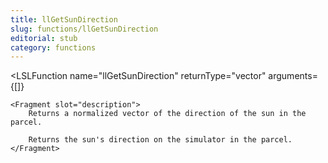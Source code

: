 ```yaml
---
title: llGetSunDirection
slug: functions/llGetSunDirection
editorial: stub
category: functions
---
```


<LSLFunction
	name="llGetSunDirection"
	returnType="vector"
	arguments={[]}
>
	<Fragment slot="description">
		Returns a normalized vector of the direction of the sun in the parcel.
		
		Returns the sun's direction on the simulator in the parcel.
	</Fragment>
</LSLFunction>

